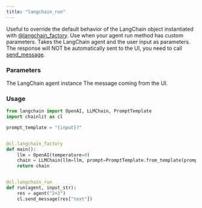 ```yaml
---
title: "langchain_run"
---
```


Useful to override the default behavior of the LangChain object instantiated with [@langchain_factory](/api-reference/langchain/langchain-factory).
Use when your agent run method has custom parameters.
Takes the LangChain agent and the user input as parameters.
The response will NOT be automatically sent to the UI, you need to call [send_message](/api-reference/send-message).

### Parameters

<ParamField path="agent" type="Any">
  The LangChain agent instance
</ParamField>
<ParamField path="input_str" type="str">
  The message coming from the UI.
</ParamField>

### Usage

```python Code Example
from langchain import OpenAI, LLMChain, PromptTemplate
import chainlit as cl

prompt_template = "{input}?"


@cl.langchain_factory
def main():
    llm = OpenAI(temperature=0)
    chain = LLMChain(llm=llm, prompt=PromptTemplate.from_template(prompt_template))
    return chain


@cl.langchain_run
def run(agent, input_str):
    res = agent("2+2")
    cl.send_message(res["text"])
```
